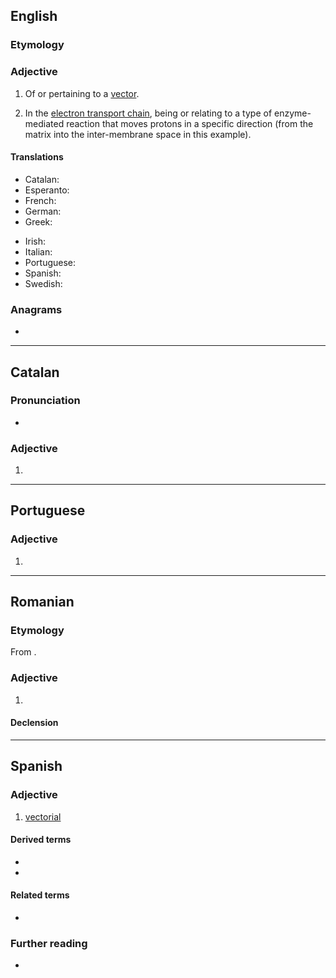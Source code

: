 ==English==

===Etymology===
{{suffix|en|vector|ial}}

===Adjective===
{{en-adj|-}}

# {{lb|en|mathematics}} Of or pertaining to a [[vector]].
#: {{syn|en|vectoral}}
# {{lb|en|biochemistry}} In the [[electron transport chain]], being or relating to a type of enzyme-mediated reaction that moves protons in a specific direction (from the matrix into the inter-membrane space in this example).

====Translations====
{{trans-top|of or pertaining to a vector}}
* Catalan: {{t|ca|vectorial}}
* Esperanto: {{t|eo|vektora}}
* French: {{t+|fr|vectoriel}}
* German: {{t+|de|vektoriell}}
* Greek: {{t+|el|ανυσματικός}}
{{trans-mid}}
* Irish: {{t|ga|veicteoireach}}
* Italian: {{t+|it|vettoriale}}
* Portuguese: {{t+|pt|vectorial}}
* Spanish: {{t+|es|vectorial}}
* Swedish: {{t|sv|vektoriell}}
{{trans-bottom}}

===Anagrams===
* {{anagrams|en|a=aceilortv|lactivore}}

----

==Catalan==

===Pronunciation===
* {{rhymes|ca|al|s=4}}

===Adjective===
{{ca-adj|mf}}

# {{l|en|vectorial}}

----

==Portuguese==

===Adjective===
{{pt-adj|vectoria|l}}

# {{pt-superseded-silent-letter-1990|vetorial}}

----

==Romanian==

===Etymology===
From {{bor|ro|fr|vectoriel}}.

===Adjective===
{{ro-adj}}

# {{l|en|vectorial}}

====Declension====
{{ro-decl-adj}}

----

==Spanish==

===Adjective===
{{es-adj}}

# {{lb|es|mathematics}} [[#English|vectorial]]

====Derived terms====
* {{l|es|espacio vectorial}}
* {{l|es|vectorialmente}}

====Related terms====
* {{l|es|vector}}

===Further reading===
* {{R:DRAE}}